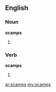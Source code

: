 ==English==

===Noun===
'''scamps'''

# {{plural of|[[scamp]]}}

===Verb===
'''scamps'''

# {{third-person singular of|[[scamp]]}}

[[ar:scamps]]
[[my:scamps]]